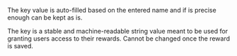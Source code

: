 The key value is auto-filled based on the entered name and if is precise enough can be kept as is.

<Info>
  The key is a stable and machine-readable string value meant to be used for
  granting users access to their rewards. Cannot be changed once the reward is
  saved.
</Info>
